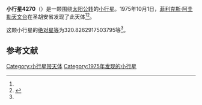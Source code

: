 {{Infobox planet
| bgcolour = #FFFFC0
| name = 4270 Juanvictoria
| symbol = 
| image = 
| caption = 
| discovery = yes
| discovery_ref = 
| discoverer = [[菲利克斯·阿圭勒天文台|菲利克斯·阿圭勒天文台]]
| discovery_site = [[圣胡安省|圣胡安省]] 
| discovered = 1975年10月1日
| designations = yes
| mp_name = 
| named_after = 
| alt_names = 1975 TJ6/ 1984 BW
| mp_category = [[主带小行星|主带小行星]]
| orbit_ref = <ref name="a">[http://ssd.jpl.nasa.gov/sbdb.cgi?sstr=4270 4270 Juanvictoria] {{Wayback|url=http://ssd.jpl.nasa.gov/sbdb.cgi?sstr=4270 |date=20201124004538 }}，小行星數據庫瀏覽器（JPL Small-Body Database Browser）－[[美国国家航空航天局|美国国家航空航天局]]喷气推进实验室</ref>
| epoch = 2456400.5 (2013年4月18日更新)
| aphelion = {{convert|2.799040330678893|AU|km|3|abbr=on|lk=out}}
| perihelion = {{convert|1.934458878728636|AU|km|3|abbr=on}}
| semimajor = {{convert|2.366749604703764|AU|km|3|abbr=on}}
| eccentricity = 0.182651652
| period = 1329.924225 [[日|日]]<br />3.64[[儒略年|儒略年]]
| avg_speed = 
| inclination = 12.15529894482424
| asc_node = 125.5526966434913
| mean_anomaly = 
| arg_peri = 320.8262917503795
| satellites = 
| physical_characteristics = yes
| dimensions = 
| mass = 
| density = 
| surface_grav = 
| escape_velocity = 
| sidereal_day = 
| axial_tilt = 
| pole_ecliptic_lat = 
| pole_ecliptic_lon = 
| albedo = 
| temperatures= 
| temp_name1 = 
| mean_temp_1 = 
| max_temp_1 = 
| temp_name2 = 
| max_temp_2 = 
| spectral_type = 
| abs_magnitude = 320.8262917503795
}}

'''小行星4270'''（{{lang-en|4270 Juanvictoria}}）是一颗围绕[[太阳|太阳]][[公转|公转]]的[[小行星|小行星]]。1975年10月1日，[[菲利克斯·阿圭勒天文台|菲利克斯·阿圭勒天文台]]在圣胡安省发现了此天体<ref name="a" /><ref>{{cite news|title=小行星列表|url=http://cfa-www.harvard.edu/iau/lists/NumberedMPs.txt|accessdate=2013-07-08|newspaper=哈佛大学|archive-date=2008-05-17|archive-url=https://web.archive.org/web/20080517010638/http://cfa-www.harvard.edu/iau/lists/NumberedMPs.txt|dead-url=no}}</ref>。

这颗小行星的[[绝对星等|绝对星等]]为320.8262917503795等<ref name="a" />。

==参考文献==
{{reflist}}
{{Minor Planet Number|[[小行星4269|小行星4269]]|[[小行星4271|小行星4271]]}}

{{小天体}}

[[Category:小行星带天体|Category:小行星带天体]]
[[Category:1975年发现的小行星|Category:1975年发现的小行星]]

{{asteroid-stub}}